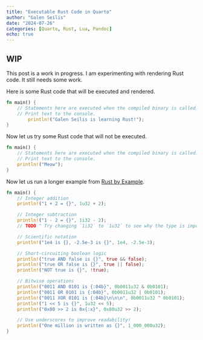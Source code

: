 ```yaml
---
title: "Executable Rust Code in Quarto"
author: "Galen Seilis"
date: "2024-07-26"
categories: [Quarto, Rust, Lua, Pandoc]
echo: true
---
```


::: {.callout-warning}
## WIP

This post is a work in progress. I am experimenting with rendering Rust code. It still needs some work.
:::


Here is some Rust code that will be executed and rendered.

```rust
fn main() {
    // Statements here are executed when the compiled binary is called.
    // Print text to the console.
        println!("Galen Seilis is learning Rust!");
}
```



Now let us try some Rust code that will not be executed.


```rust
fn main() {
    // Statements here are executed when the compiled binary is called.
    // Print text to the console.
    println!("Meow");
}
```

Now let us run a longer example from [Rust by Example](https://doc.rust-lang.org/rust-by-example/primitives/literals.html).

```rust
fn main() {
    // Integer addition
    println!("1 + 2 = {}", 1u32 + 2);

    // Integer subtraction
    println!("1 - 2 = {}", 1i32 - 2);
    // TODO ^ Try changing `1i32` to `1u32` to see why the type is important

    // Scientific notation
    println!("1e4 is {}, -2.5e-3 is {}", 1e4, -2.5e-3);

    // Short-circuiting boolean logic
    println!("true AND false is {}", true && false);
    println!("true OR false is {}", true || false);
    println!("NOT true is {}", !true);

    // Bitwise operations
    println!("0011 AND 0101 is {:04b}", 0b0011u32 & 0b0101);
    println!("0011 OR 0101 is {:04b}", 0b0011u32 | 0b0101);
    println!("0011 XOR 0101 is {:04b}\n\n\n", 0b0011u32 ^ 0b0101);
    println!("1 << 5 is {}", 1u32 << 5);
    println!("0x80 >> 2 is 0x{:x}", 0x80u32 >> 2);

    // Use underscores to improve readability!
    println!("One million is written as {}", 1_000_000u32);
}
```


